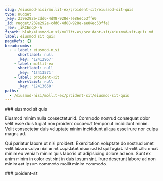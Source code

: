 ```yaml
---
slug: /eiusmod-nisi/mollit-ex/proident-sit/eiusmod-sit-quis
type: nugget
_key: 239e292e-cdd6-4d88-928e-ae86ec53ffe0
_id: nugget/239e292e-cdd6-4d88-928e-ae86ec53ffe0
_rev: _iKCEnqO--A
fspath: blah/eiusmod-nisi/mollit-ex/proident-sit/eiusmod-sit-quis.md
label: eiusmod sit quis
pageRefs: {}
breadcrumbs:
  - - label: eiusmod-nisi
      shortlabel: null
      _key: '12412967'
    - label: mollit-ex
      shortlabel: null
      _key: '12413571'
    - label: proident-sit
      shortlabel: null
      _key: '12413650'
paths:
  - /eiusmod-nisi/mollit-ex/proident-sit/eiusmod-sit-quis
---
```


<NuggetArea>
<Nugget slug="/eiusmod-nisi/mollit-ex/proident-sit/eiusmod-sit-quis" type="nugget" _key="239e292e-cdd6-4d88-928e-ae86ec53ffe0" _id="nugget/239e292e-cdd6-4d88-928e-ae86ec53ffe0" _rev="_iKCEnqO--A" fspath="blah/eiusmod-nisi/mollit-ex/proident-sit/eiusmod-sit-quis.md" label="eiusmod sit quis" paths="/eiusmod-nisi/mollit-ex/proident-sit/eiusmod-sit-quis">
<NuggetBody>
### eiusmod sit quis

Eiusmod minim nulla consectetur id. Commodo nostrud consequat dolor velit esse duis fugiat non proident occaecat tempor ut incididunt minim. Velit consectetur duis voluptate minim incididunt aliqua esse irure non culpa magna ad.

Qui pariatur labore ut nisi proident. Exercitation voluptate do nostrud amet velit labore culpa nisi amet cupidatat eiusmod id qui fugiat. Id velit cillum est minim eu veniam minim quis laboris ut adipisicing dolore ad non. Sunt ex anim minim in dolor est sint in duis ipsum sint. Irure deserunt labore ad non minim est ipsum commodo mollit minim commodo.

</NuggetBody>
<Breadcrumbs>
<Crumbs>
<Crumb _key="12412967" label="eiusmod-nisi" /><Crumb _key="12413571" label="mollit-ex" /><Crumb _key="12413650" label="proident-sit" />
</Crumbs>
</Breadcrumbs>
</Nugget>

<NuggetsInbound>
</NuggetsInbound>
<NuggetsOutbound>
</NuggetsOutbound>
</NuggetArea>
<PassagesInbound>
<Passage direction="inbound" type="passage" _key="12413650" _id="passage/12413650" _rev="_iKCEnqO--_" label="proident-sit" passage="proident-sit" fspath="blah/eiusmod-nisi/mollit-ex/proident-sit" paths="/eiusmod-nisi/mollit-ex/proident-sit" slug="/eiusmod-nisi/mollit-ex/proident-sit">
<NuggetBody>
### proident-sit

</NuggetBody>
<Breadcrumbs>
<Crumbs>
<Crumb _key="12412967" label="eiusmod-nisi" /><Crumb _key="12413571" label="mollit-ex" />
</Crumbs>
</Breadcrumbs>
</Passage>

</PassagesInbound>
<PassagesOutbound>
</PassagesOutbound>